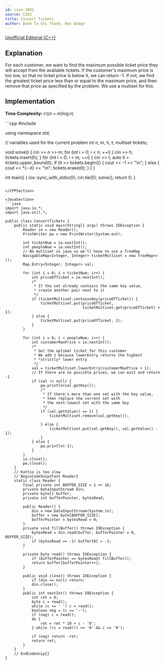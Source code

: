 ```yaml
---
id: cses-1091
source: CSES
title: Concert Tickets
author: Danh Ta Chi Thanh, Ben Dodge
---
```


[Unofficial Editorial (C++)](https://codeforces.com/blog/entry/83295)


## Explanation

For each customer, we want to find the maximum possible ticket price they will
accept from the available tickets. If the customer's maximum price is too low,
so that no ticket price is below it, we can return -1. If not, we find the
greatest ticket price less than or equal to the maximum price, and then remove
that price as specified by the problem. We use a multiset for this.

## Implementation
**Time Complexity:** $\mathcal{O}((n+ m)\log n)$

<LanguageSection>
<CPPSection>
```cpp
#include <bits/stdc++.h>

using namespace std;

// variables used for the current problem
int n, m, h, t;
multiset<int> tickets;

void solve() {
	cin >> n >> m;
	for (int i = 0; i < n; ++i) {
		cin >> h;
		tickets.insert(h);
	}
	for (int i = 0; i < m; ++i) {
		cin >> t;
		auto it = tickets.upper_bound(t);
		if (it == tickets.begin()) {
			cout << -1 << "\n";
		} else {
			cout << *(--it) << "\n";
			tickets.erase(it);
		}
	}
}

int main() {
	ios::sync_with_stdio(0);
	cin.tie(0);
	solve();
	return 0;
}
```

</CPPSection>

<JavaSection>
```java
import java.io.*;
import java.util.*;

public class ConcertTickets {
	public static void main(String[] args) throws IOException {
		Reader io = new Reader();
		PrintWriter pw = new PrintWriter(System.out);

		int ticketNum = io.nextInt();
		int peopleNum = io.nextInt();
		// No multiset in java so we'll have to use a TreeMap
		NavigableMap<Integer, Integer> ticketMultiset = new TreeMap<>();
		Map.Entry<Integer, Integer> val;

		for (int i = 0; i < ticketNum; i++) {
			int priceOfTicket = io.nextInt();
			/*
			 * If the set already contains the same key value,
			 * create another pair next to it
			 */
			if (ticketMultiset.containsKey(priceOfTicket)) {
				ticketMultiset.put(priceOfTicket,
				                   ticketMultiset.get(priceOfTicket) + 1);
			} else {
				ticketMultiset.put(priceOfTicket, 1);
			}
		}

		for (int i = 0; i < peopleNum; i++) {
			int customerMaxPrice = io.nextInt();
			/*
			 * Get the optimal ticket for this customer
			 * We add 1 because lowerEntry returns the highest
			 * *strictly* lower entry
			 */
			val = ticketMultiset.lowerEntry(customerMaxPrice + 1);
			// If there are no possible prices, we can exit and return -1
			if (val != null) {
				pw.println(val.getKey());
				/*
				 * If there's more than one set with the key value,
				 * then replace the current set with
				 * the next-lowest set with the same key
				 */
				if (val.getValue() == 1) {
					ticketMultiset.remove(val.getKey());

				} else {
					ticketMultiset.put(val.getKey(), val.getValue() - 1);
				}
			} else {
				pw.println(-1);
			}
		}
		io.close();
		pw.close();
	}
	// Kattio is too slow
	// BeginCodeSnip{Fast Reader}
	static class Reader {
		final private int BUFFER_SIZE = 1 << 16;
		private DataInputStream din;
		private byte[] buffer;
		private int bufferPointer, bytesRead;

		public Reader() {
			din = new DataInputStream(System.in);
			buffer = new byte[BUFFER_SIZE];
			bufferPointer = bytesRead = 0;
		}
		private void fillBuffer() throws IOException {
			bytesRead = din.read(buffer, bufferPointer = 0, BUFFER_SIZE);
			if (bytesRead == -1) buffer[0] = -1;
		}

		private byte read() throws IOException {
			if (bufferPointer == bytesRead) fillBuffer();
			return buffer[bufferPointer++];
		}

		public void close() throws IOException {
			if (din == null) return;
			din.close();
		}
		public int nextInt() throws IOException {
			int ret = 0;
			byte c = read();
			while (c <= ' ') c = read();
			boolean neg = (c == '-');
			if (neg) c = read();
			do {
				ret = ret * 10 + c - '0';
			} while ((c = read()) >= '0' && c <= '9');

			if (neg) return -ret;
			return ret;
		}
	}
	// EndCodeSnip{}
}
```
</JavaSection>
</LanguageSection>
